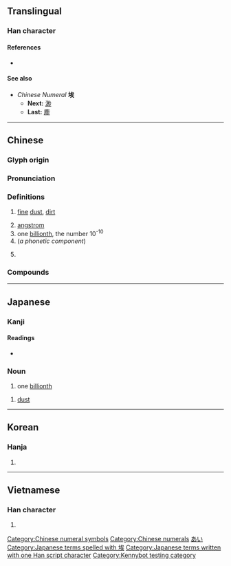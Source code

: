 {{character info/new}}
==Translingual==

===Han character===
{{Han char|rn=32|rad=土|as=07|sn=10|four=43134|canj=GIOK|ids=⿰土矣}}

====References====
* {{Han ref|kx=0229.190|dkj=05107|dj=0465.090|hdz=10447.150|uh=57C3|ud=22467|bh=AE4A|bd=44618}}

====See also====
* ''Chinese Numeral'' '''埃'''
** '''Next:''' [[渺]]
** '''Last:''' [[塵]]

----

==Chinese==
{{zh-forms}}

===Glyph origin===
{{Han etym}}

===Pronunciation===
{{zh-pron
|m=āi
|c=oi1,aai1
|h=pfs=âi
|mn=ai/ia
|mn_note=ai - literary; ia - vernacular
|w=2e,2i
|w_note=2e - usual pronunciation; 2i - in {{zh-l|*埃及}}
|mc=y
|oc=y
|ma=
|cat=n,num,pn
}}

===Definitions===
{{zh-hanzi}}

# [[fine]] [[dust]], [[dirt]]
#: {{zh-x|塵埃|dust}}
# [[angstrom]]
# one [[billionth]], the number 10<sup>-10</sup>
# (''a phonetic component'')
#: {{zh-x|^埃及|Egypt}}
#: {{zh-x|^埃塞俄比亞|Abyssinia}}
#: {{zh-x|蘇維埃|soviet}}
# {{zh-abbrev|埃及|Egypt}}

===Compounds===
{{zh-der|埃及|埃及曆|埃塵|埃滅|塵埃|塵埃傳染|塵埃落定|星際塵埃|涓埃|蘇維埃|雰埃}}

[[Category:Chinese numeral symbols]]
[[Category:Chinese numerals]]

----

==Japanese==

===Kanji===
{{ja-kanji|rs=土07}}

====Readings====
* {{ja-readings|goon=[[あい]] (ai)|kanon=[[あい]] (ai)|kun=[[ちり]] (chiri), [[ほこり]] (hokori)}}

===Noun===
{{ja-noun|あい}}

# one [[billionth]]

{{ja-noun|ほこり}}

# [[dust]]

[[Category:Japanese numeral symbols|あい]]
[[Category:Japanese terms spelled with 埃]]
[[Category:Japanese terms written with one Han script character]]

----

==Korean==

===Hanja===
{{ko-hanja|hangeul=애|mr=ae}}

# {{defn|lang=ko|sort=土07}}

----

==Vietnamese==

===Han character===
{{vi-hantu|[[ai]]}}

# {{defn|lang=vi|sort=土07}}

[[Category:Kennybot testing category]]